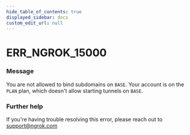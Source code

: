 ```yaml
---
hide_table_of_contents: true
displayed_sidebar: docs
custom_edit_url: null
---
```



# ERR_NGROK_15000

### Message

You are not allowed to bind subdomains on `BASE`. Your account is on the `PLAN` plan, which doesn't allow starting tunnels on `BASE`.

### Further help

If you're having trouble resolving this error, please reach out to [support@ngrok.com](mailto:support@ngrok.com?subject=Help%20with%20ERR_NGROK_15000)

<ErrorDetails error="err_ngrok_15000" />
